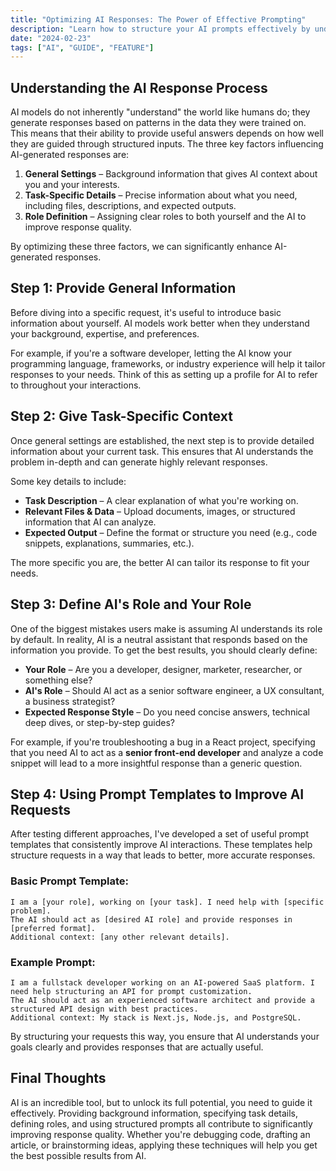 ```yaml
---
title: "Optimizing AI Responses: The Power of Effective Prompting"
description: "Learn how to structure your AI prompts effectively by understanding the response process, providing context, and using proven templates for better results."
date: "2024-02-23"
tags: ["AI", "GUIDE", "FEATURE"]
---
```


## Understanding the AI Response Process

AI models do not inherently "understand" the world like humans do; they generate responses based on patterns in the data they were trained on. This means that their ability to provide useful answers depends on how well they are guided through structured inputs. The three key factors influencing AI-generated responses are:

1. **General Settings** – Background information that gives AI context about you and your interests.
2. **Task-Specific Details** – Precise information about what you need, including files, descriptions, and expected outputs.
3. **Role Definition** – Assigning clear roles to both yourself and the AI to improve response quality.

By optimizing these three factors, we can significantly enhance AI-generated responses.

## Step 1: Provide General Information

Before diving into a specific request, it's useful to introduce basic information about yourself. AI models work better when they understand your background, expertise, and preferences.

For example, if you're a software developer, letting the AI know your programming language, frameworks, or industry experience will help it tailor responses to your needs. Think of this as setting up a profile for AI to refer to throughout your interactions.

## Step 2: Give Task-Specific Context

Once general settings are established, the next step is to provide detailed information about your current task. This ensures that AI understands the problem in-depth and can generate highly relevant responses.

Some key details to include:
- **Task Description** – A clear explanation of what you're working on.
- **Relevant Files & Data** – Upload documents, images, or structured information that AI can analyze.
- **Expected Output** – Define the format or structure you need (e.g., code snippets, explanations, summaries, etc.).

The more specific you are, the better AI can tailor its response to fit your needs.

## Step 3: Define AI's Role and Your Role

One of the biggest mistakes users make is assuming AI understands its role by default. In reality, AI is a neutral assistant that responds based on the information you provide. To get the best results, you should clearly define:
- **Your Role** – Are you a developer, designer, marketer, researcher, or something else?
- **AI's Role** – Should AI act as a senior software engineer, a UX consultant, a business strategist?
- **Expected Response Style** – Do you need concise answers, technical deep dives, or step-by-step guides?

For example, if you're troubleshooting a bug in a React project, specifying that you need AI to act as a **senior front-end developer** and analyze a code snippet will lead to a more insightful response than a generic question.

## Step 4: Using Prompt Templates to Improve AI Requests

After testing different approaches, I've developed a set of useful prompt templates that consistently improve AI interactions. These templates help structure requests in a way that leads to better, more accurate responses.

### Basic Prompt Template:

```text
I am a [your role], working on [your task]. I need help with [specific problem].
The AI should act as [desired AI role] and provide responses in [preferred format].
Additional context: [any other relevant details].
```

### Example Prompt:

```text
I am a fullstack developer working on an AI-powered SaaS platform. I need help structuring an API for prompt customization.
The AI should act as an experienced software architect and provide a structured API design with best practices.
Additional context: My stack is Next.js, Node.js, and PostgreSQL.
```

By structuring your requests this way, you ensure that AI understands your goals clearly and provides responses that are actually useful.

## Final Thoughts

AI is an incredible tool, but to unlock its full potential, you need to guide it effectively. Providing background information, specifying task details, defining roles, and using structured prompts all contribute to significantly improving response quality. Whether you're debugging code, drafting an article, or brainstorming ideas, applying these techniques will help you get the best possible results from AI. 